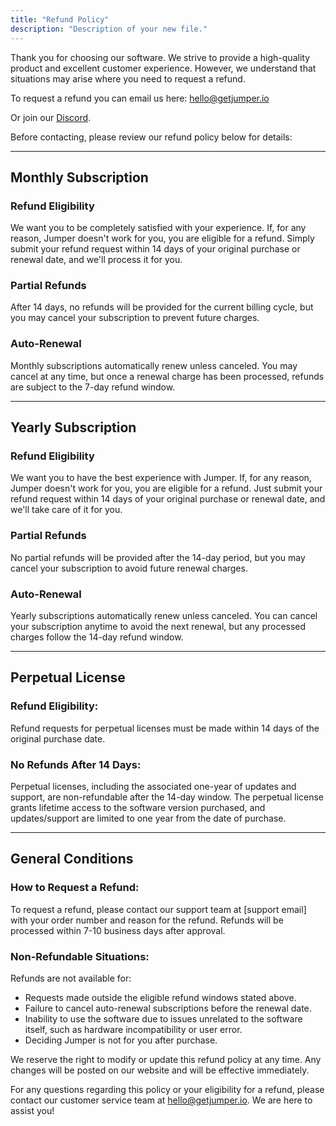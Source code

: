 ```yaml
---
title: "Refund Policy"
description: "Description of your new file."
---
```


Thank you for choosing our software. We strive to provide a high-quality product and excellent customer experience. However, we understand that situations may arise where you need to request a refund.

To request a refund you can email us here: [hello@getjumper.io](mailto:hello@getjumper.io)

Or join our [Discord](https://discord.gg/3JFNYAfwSb).

Before contacting, please review our refund policy below for details:

---

## **Monthly Subscription**

### **Refund Eligibility**

We want you to be completely satisfied with your experience. If, for any reason, Jumper doesn't work for you, you are eligible for a refund. Simply submit your refund request within 14 days of your original purchase or renewal date, and we'll process it for you.

### **Partial Refunds**

After 14 days, no refunds will be provided for the current billing cycle, but you may cancel your subscription to prevent future charges.

### **Auto-Renewal**

Monthly subscriptions automatically renew unless canceled. You may cancel at any time, but once a renewal charge has been processed, refunds are subject to the 7-day refund window.

---

## **Yearly Subscription**

### **Refund Eligibility**

We want you to have the best experience with Jumper. If, for any reason, Jumper doesn't work for you, you are eligible for a refund. Just submit your refund request within 14 days of your original purchase or renewal date, and we'll take care of it for you.

### **Partial Refunds**

No partial refunds will be provided after the 14-day period, but you may cancel your subscription to avoid future renewal charges.

### **Auto-Renewal**

Yearly subscriptions automatically renew unless canceled. You can cancel your subscription anytime to avoid the next renewal, but any processed charges follow the 14-day refund window.

---

## **Perpetual License**

### **Refund Eligibility:**

Refund requests for perpetual licenses must be made within 14 days of the original purchase date.

### **No Refunds After 14 Days:**

Perpetual licenses, including the associated one-year of updates and support, are non-refundable after the 14-day window. The perpetual license grants lifetime access to the software version purchased, and updates/support are limited to one year from the date of purchase.

---

## **General Conditions**

### **How to Request a Refund:**

To request a refund, please contact our support team at [support email] with your order number and reason for the refund. Refunds will be processed within 7-10 business days after approval.

### **Non-Refundable Situations:**

Refunds are not available for:

- Requests made outside the eligible refund windows stated above.
- Failure to cancel auto-renewal subscriptions before the renewal date.
- Inability to use the software due to issues unrelated to the software itself, such as hardware incompatibility or user error.
- Deciding Jumper is not for you after purchase.

We reserve the right to modify or update this refund policy at any time. Any changes will be posted on our website and will be effective immediately.

For any questions regarding this policy or your eligibility for a refund, please contact our customer service team at [hello@getjumper.io](mailto:hello@getjumper.io). We are here to assist you\!
